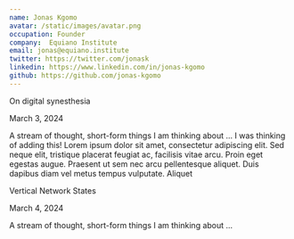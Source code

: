```yaml
---
name: Jonas Kgomo
avatar: /static/images/avatar.png
occupation: Founder  
company:  Equiano Institute
email: jonas@equiano.institute
twitter: https://twitter.com/jonask
linkedin: https://www.linkedin.com/in/jonas-kgomo
github: https://github.com/jonas-kgomo
---
```


<div className="flex font-medium leading-light text-primary-800 dark:text-primary-400">

 <p className="border-primary-800 border-2 dark:border-primary  px-6" > On digital synesthesia</p> <p className="bg-primary-800 dark:bg-primary    px-6 text-primary-100" > March 3, 2024</p>
</div>
<div className="text-md font-medium border-l-2 pl-2 border-primary-600 text-primary-800 dark:text-primary-50 ">
  A stream of thought, short-form things I am thinking about ... 
  I was thinking of adding this! Lorem ipsum dolor sit amet, consectetur adipiscing elit. Sed neque elit, tristique placerat feugiat ac, facilisis vitae arcu. Proin eget egestas augue. Praesent ut sem nec arcu pellentesque aliquet. Duis dapibus diam vel metus tempus vulputate.   Aliquet
</div>

<div className="flex font-medium leading-light text-primary-800 dark:text-primary-400">

 <p className="border-primary-800 border-2 dark:border-primary  px-6" > Vertical Network States</p> <p className="bg-primary-800 dark:bg-primary  px-6 text-primary-100" > March 4, 2024</p>
</div>
<div className="text-md font-medium leading-light  text-primary-800 dark:text-primary-50 ">
  A stream of thought, short-form things I am thinking about ... 
</div>

